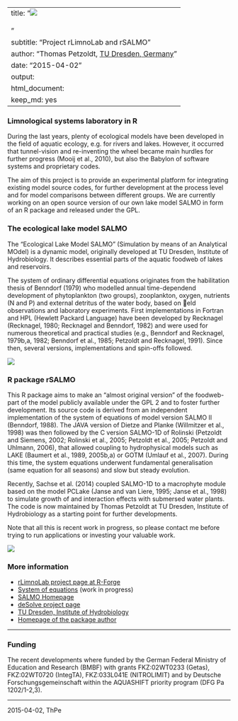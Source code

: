 

---
title: "<img src='r-forge-logo.png'><br><br>"
subtitle:  "Project rLimnoLab  and rSALMO"
author: "Thomas Petzoldt, <a href='http://tu-dresden.de/hydrobiologie'>TU Dresden, Germany</a>"
date: "2015-04-02"
output:
  html_document:
    keep_md: yes
---



<h3>Limnological systems laboratory in R</h3>

During the last years, plenty of ecological models have been developed
in the field of aquatic ecology, e.g. for rivers and lakes. However,
it occurred that tunnel-vision and re-inventing the wheel became main
hurdles for further progress (Mooij et al., 2010), but also the
Babylon of software systems and proprietary codes.

The aim of this project is to provide an experimental platform for
integrating existing model source codes, for further development at
the process level and for model comparisons between different
groups. We are currently working on an open source version of our own
lake model SALMO in form of an R package and released under the GPL.

<h3>The ecological lake model SALMO</h3>

The "Ecological Lake Model SALMO" (Simulation by means of an Analytical
MOdel) is a dynamic model, originally developed at TU Dresden, Institute
of Hydrobiology. It describes essential parts of the aquatic foodweb of lakes
and reservoirs.

The system of ordinary differential equations originates from the habilitation
thesis of Benndorf (1979) who modelled annual time-dependend development
of phytoplankton (two groups), zooplankton, oxygen, nutrients (N and P)
and external detritus of the water body, based on eld observations and laboratory
experiments. First implementations in Fortran and HPL (Hewlett
Packard Language) have been developed by Recknagel (Recknagel, 1980;
Recknagel and Benndorf, 1982) and were used for numerous theoretical and
practical studies (e.g., Benndorf and Recknagel, 1979b,a, 1982; Benndorf
et al., 1985; Petzoldt and Recknagel, 1991). Since then, several versions,
implementations and spin-offs followed.

![](salmo-2.png)

<h3>R package rSALMO</h3>

This R package aims to make an "almost original version" of the foodweb-part of the
model publicly available under the GPL 2 and to foster further development. Its source
code is derived from an independent implementation of the system of equations
of model version SALMO II (Benndorf, 1988). The JAVA version of
Dietze and Planke (Willmitzer et al., 1998) was then followed by the C version
SALMO-1D of Rolinski (Petzoldt and Siemens, 2002; Rolinski et al., 2005;
Petzoldt et al., 2005; Petzoldt and Uhlmann, 2006), that allowed coupling
to hydrophysical models such as LAKE (Baumert et al., 1989, 2005b,a) or
GOTM (Umlauf et al., 2007). During this time, the system equations underwent
fundamental generalisation (same equation for all seasons) and slow
but steady evolution.

Recently, Sachse et al. (2014) coupled SALMO-1D to a macrophyte module
based on the model PCLake (Janse and van Liere, 1995; Janse et al., 1998)
to simulate growth of and interaction effects with submersed water plants.
The code is now maintained by Thomas Petzoldt at TU Dresden, Institute
of Hydrobiology as a starting point for further developments. 

Note that all this is recent work in progress, so please contact me before trying
to run applications or investing your valuable work.


![](rSALMO.png)


<h3>More information</h3>

* [rLimnoLab project page at R-Forge](http://r-forge.r-project.org/projects/rlimnolab/)
* [System of equations](salmo-equations.pdf) (work in progress)
* [SALMO Homepage](http://simecol.de/salmo)
* [deSolve project page](http://deSolve.r-forge.r-project.org)
* [TU Dresden, Institute of Hydrobiology](http://tu-dresden.de/hydrobiologie)
* [Homepage of the package author](http://tu-dresden.de/Members/thomas.petzoldt)

----

<h3>Funding</h3>

The recent developments where funded by the German Federal Ministry of Education 
and Research (BMBF) with grants FKZ:02WT0233 (Getas), FKZ:02WT0720 (IntegTA), 
FKZ:033L041E (NITROLIMIT) and by Deutsche Forschungsgemeinschaft within the AQUASHIFT 
priority program (DFG Pa 1202/1-2,3).

----
2015-04-02, ThPe




